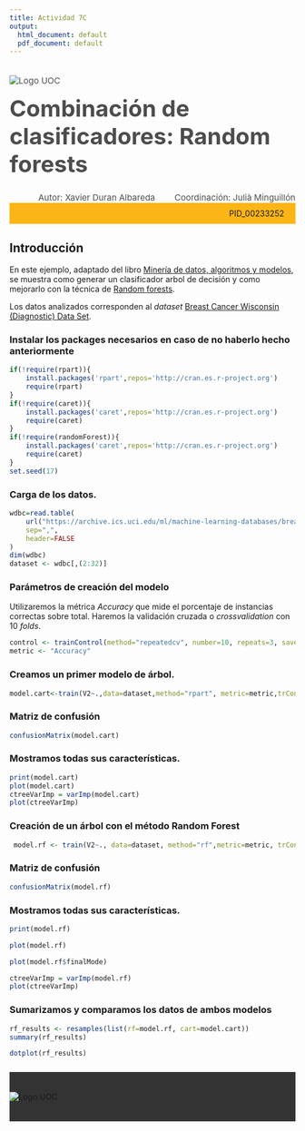 ---
title: Actividad 7C
output:
  html_document: default
  pdf_document: default
---



<!--Header-->
<div><div class="row" style="color: #4D4D4D;font-size: 15px;padding-bottom: 20px"><div class="col-md-7"><img src="http://materials.cv.uoc.edu/cdocent/common/img/logo-uoc.png" alt="Logo UOC" class="img-responsive" style="margin:20px 0px 0px"></div><div class="col-md-5"><h1 style="margin:15px 0px 0px;font-size: 40px;">Combinación de clasificadores: Random forests</h1><div style="text-align:left;margin-top: 5px;"></div></div></div>


<div class="row" style="color: #4D4D4D;font-size: 15px;padding-bottom: 20px background: #FCB517"><div style="text-align:right;">Autor: Xavier Duran Albareda <span style="margin-left: 30px;">Coordinación: Julià Minguillón</span></div></div>


<div class="row" style="background: #FCB517;padding: 10px 20px;"><div style="text-align:right;">PID_00233252 </div></div>

## Introducción

En este ejemplo, adaptado del libro [Minería de datos, algoritmos y modelos](http://oer.uoc.edu/libroMD/), se muestra como generar un clasificador arbol de decisión y como mejorarlo con la técnica de [Random forests](https://en.wikipedia.org/wiki/Random_forest).

Los datos analizados corresponden al _dataset_ [Breast Cancer Wisconsin (Diagnostic) Data Set](https://www.kaggle.com/uciml/breast-cancer-wisconsin-data).

### Instalar los packages necesarios en caso de no haberlo hecho anteriormente

```{r}
if(!require(rpart)){
    install.packages('rpart',repos='http://cran.es.r-project.org')
    require(rpart)
}
if(!require(caret)){
    install.packages('caret',repos='http://cran.es.r-project.org')
    require(caret)
}
if(!require(randomForest)){
    install.packages('caret',repos='http://cran.es.r-project.org')
    require(caret)
}
set.seed(17)
```

### Carga de los datos. 

```{r}
wdbc=read.table(
    url("https://archive.ics.uci.edu/ml/machine-learning-databases/breast-cancer-wisconsin/wdbc.data"),
    sep=",",
    header=FALSE
)
dim(wdbc)
dataset <- wdbc[,(2:32)]
```

### Parámetros de creación del modelo

Utilizaremos la métrica _Accuracy_ que mide el porcentaje de instancias correctas sobre total. Haremos la validación cruzada o _crossvalidation_ con 10 _folds_.

```{r}
control <- trainControl(method="repeatedcv", number=10, repeats=3, savePredictions = TRUE)
metric <- "Accuracy"
```

### Creamos un primer modelo de árbol.

```{r}
model.cart<-train(V2~.,data=dataset,method="rpart", metric=metric,trControl=control)
```

### Matriz de confusión

```{r}
confusionMatrix(model.cart)
```

###  Mostramos todas sus características.

```{r}
print(model.cart)
plot(model.cart)
ctreeVarImp = varImp(model.cart)
plot(ctreeVarImp)
```

### Creación de un árbol con el método Random Forest

```{r}
 model.rf <- train(V2~., data=dataset, method="rf",metric=metric, trControl=control)
```

### Matriz de confusión

```{r}
confusionMatrix(model.rf)
```

###  Mostramos todas sus características.

```{r}
print(model.rf)
```

```{r}
plot(model.rf)
```

```{r}
plot(model.rf$finalMode)
```

```{r}
ctreeVarImp = varImp(model.rf)
plot(ctreeVarImp)
```

### Sumarizamos y comparamos los datos de ambos modelos

```{r}
rf_results <- resamples(list(rf=model.rf, cart=model.cart))
summary(rf_results)
```

```{r}
dotplot(rf_results)
```

<!--Footer-->
 <div style="background: #333333;padding: 35px 0px;margin-top: 25px;"><div class="row"><div class="col-sm-12"><img src="http://materials.cv.uoc.edu/cdocent/common/img/logo-uoc-bottom.png" alt="Logo UOC" class="img-responsive" style="margin: 0 auto; display: block;"></div></div></div>
<!--/Footer-->

